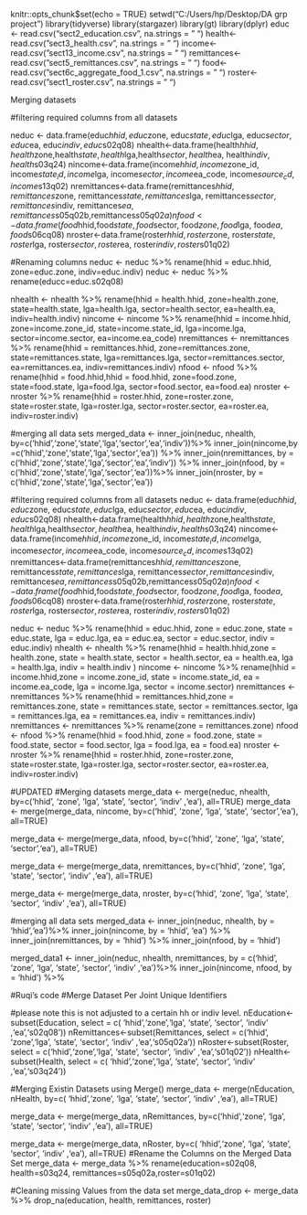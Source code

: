 


knitr::opts_chunk$set(echo = TRUE)
setwd("C:/Users/hp/Desktop/DA grp project")
library(tidyverse)
library(stargazer)
library(gt)
library(dplyr)
educ <- read.csv("sect2_education.csv", na.strings = " ")
health<-read.csv("sect3_health.csv", na.strings = " ")
income<-read.csv("sect13_income.csv", na.strings = " ")
remittances<-read.csv("sect5_remittances.csv", na.strings = " ")
food<-read.csv("sect6c_aggregate_food_1.csv", na.strings = " ")
roster<-read.csv("sect1_roster.csv", na.strings = " ")




Merging datasets


#filtering required columns from all datasets


neduc <- data.frame(educ$hhid,educ$zone, educ$state, educ$lga, educ$sector, educ$ea, educ$indiv, educ$s02q08)
nhealth<-data.frame(health$hhid,health$zone,health$state, health$lga,health$sector, health$ea, health$indiv, health$s03q24)
nincome<-data.frame(income$hhid, income$zone_id, income$state_id, income$lga, income$sector, income$ea_code, income$source_cd, income$s13q02)
nremittances<-data.frame(remittances$hhid, remittances$zone, remittances$state, remittances$lga, remittances$sector, remittances$indiv, remittances$ea, remittances$s05q02b,remittances$s05q02a)
nfood<-data.frame(food$hhid,food$state, food$sector, food$zone, food$lga, food$ea,
food$s06cq08) 
nroster<-data.frame(roster$hhid,roster$zone, roster$state, roster$lga, roster$sector, roster$ea, roster$indiv, roster$s01q02)

#Renaming columns
neduc <- neduc %>% rename(hhid = educ.hhid, zone=educ.zone, indiv=educ.indiv)
neduc <- neduc %>% rename(educc=educ.s02q08)

nhealth <- nhealth %>% rename(hhid = health.hhid, zone=health.zone, state=health.state, lga=health.lga, sector=health.sector, ea=health.ea, indiv=health.indiv)
nincome <- nincome %>% rename(hhid = income.hhid, zone=income.zone_id, state=income.state_id, lga=income.lga, sector=income.sector, ea=income.ea_code)
nremittances <- nremittances %>% rename(hhid = remittances.hhid, zone=remittances.zone, state=remittances.state, lga=remittances.lga, sector=remittances.sector, ea=remittances.ea, indiv=remittances.indiv)
nfood <- nfood %>% rename(hhid = food.hhid,hhid = food.hhid, zone=food.zone, state=food.state, lga=food.lga, sector=food.sector, ea=food.ea)
nroster <- nroster %>% rename(hhid = roster.hhid, zone=roster.zone, state=roster.state, lga=roster.lga, sector=roster.sector, ea=roster.ea, indiv=roster.indiv)


#merging all data sets
merged_data <- inner_join(neduc, nhealth, by=c('hhid','zone','state','lga','sector','ea','indiv'))%>% 
               inner_join(nincome,by =c('hhid','zone','state','lga','sector','ea')) %>% 
               inner_join(nremittances, by = c('hhid','zone','state','lga','sector','ea','indiv')) %>% 
               inner_join(nfood, by = c('hhid','zone','state','lga','sector','ea'))%>% 
               inner_join(nroster, by = c('hhid','zone','state','lga','sector','ea'))

#filtering required columns from all datasets
neduc <- data.frame(educ$hhid,educ$zone, educ$state, educ$lga, educ$sector, educ$ea, educ$indiv, educ$s02q08)
nhealth<-data.frame(health$hhid,health$zone,health$state, health$lga,health$sector, health$ea, health$indiv, health$s03q24)
nincome<-data.frame(income$hhid, income$zone_id, income$state_id, income$lga, income$sector, income$ea_code, income$source_cd, income$s13q02)
nremittances<-data.frame(remittances$hhid, remittances$zone, remittances$state, remittances$lga, remittances$sector, remittances$indiv, remittances$ea, remittances$s05q02b,remittances$s05q02a)
nfood<-data.frame(food$hhid,food$state, food$sector, food$zone, food$lga, food$ea,
food$s06cq08) 
nroster<-data.frame(roster$hhid,roster$zone, roster$state, roster$lga, roster$sector, roster$ea, roster$indiv, roster$s01q02)



neduc <- neduc %>% rename(hhid = educ.hhid, zone = educ.zone, state = educ.state, lga = educ.lga,
                          ea = educ.ea, sector = educ.sector, indiv = educ.indiv)
nhealth <- nhealth %>% rename(hhid = health.hhid,zone = health.zone, state = health.state, sector = health.sector, ea = health.ea, lga = health.lga, indiv = health.indiv )
nincome <- nincome %>% rename(hhid = income.hhid,zone = income.zone_id, state = income.state_id, 
                              ea = income.ea_code, lga = income.lga, sector = income.sector)
nremittances <- nremittances %>% rename(hhid = remittances.hhid,zone = remittances.zone,
                                        state = remittances.state, sector = remittances.sector, 
                                        lga = remittances.lga,
                                        ea = remittances.ea, indiv = remittances.indiv)
nremittances <- nremittances %>% rename(zone = remittances.zone)
nfood <- nfood %>% rename(hhid = food.hhid, zone = food.zone, state = food.state, 
                          sector = food.sector, lga = food.lga, ea = food.ea)
nroster <- nroster %>% rename(hhid = roster.hhid, zone=roster.zone, state=roster.state, lga=roster.lga, sector=roster.sector, ea=roster.ea, indiv=roster.indiv)


#UPDATED
#Merging datasets
merge_data <- merge(neduc, nhealth, by=c('hhid', 'zone',
                            'lga', 'state', 'sector', 'indiv' ,'ea'), all=TRUE)
merge_data <- merge(merge_data, nincome, by=c('hhid', 'zone',
                            'lga', 'state', 'sector','ea'), all=TRUE)

merge_data <- merge(merge_data, nfood, by=c('hhid', 'zone',
                            'lga', 'state', 'sector','ea'), all=TRUE)  

merge_data <- merge(merge_data, nremittances, by=c('hhid', 'zone',
                            'lga', 'state', 'sector', 'indiv' ,'ea'), all=TRUE)

merge_data <- merge(merge_data, nroster, by=c('hhid', 'zone',
                            'lga', 'state', 'sector', 'indiv' ,'ea'), all=TRUE)



#merging all data sets
merged_data <- inner_join(neduc, nhealth, by = 'hhid','ea')%>% 
               inner_join(nincome, by = 'hhid', 'ea') %>% 
               inner_join(nremittances, by = 'hhid') %>% 
               inner_join(nfood, by = 'hhid') 

merged_data1 <- inner_join(neduc, nhealth, nremittances, by = c('hhid', 'zone',
                            'lga', 'state', 'sector', 'indiv' ,'ea')%>% 
  inner_join(nincome, nfood, by = 'hhid') %>% 

#Ruqi's code
#Merge Dataset Per Joint Unique Identifiers

#please note this is not adjusted to a certain hh or indiv level.
nEducation<-subset(Education, select = c( 'hhid','zone','lga', 'state', 'sector', 'indiv' ,'ea','s02q08'))
nRemittances<-subset(Remittances, select = c('hhid', 'zone','lga', 'state', 'sector', 'indiv' ,'ea','s05q02a'))
nRoster<-subset(Roster, select = c('hhid','zone','lga', 'state', 'sector', 'indiv' ,'ea','s01q02'))
nHealth<-subset(Health, select = c( 'hhid','zone','lga', 'state', 'sector', 'indiv' ,'ea','s03q24'))

#Merging Existin Datasets using Merge()
merge_data <- merge(nEducation, nHealth, by=c( 'hhid','zone',
                            'lga', 'state', 'sector', 'indiv' ,'ea'), all=TRUE)

merge_data <- merge(merge_data, nRemittances, by=c('hhid','zone',
                            'lga', 'state', 'sector', 'indiv' ,'ea'), all=TRUE)

merge_data <- merge(merge_data, nRoster, by=c( 'hhid','zone',
                            'lga', 'state', 'sector', 'indiv' ,'ea'), all=TRUE)
#Rename the Columns on the Merged Data Set
merge_data <- merge_data %>% 
    rename(education=s02q08, health=s03q24, remittances=s05q02a,roster=s01q02)

#Cleaning missing Values from the data set
 merge_data_drop <- merge_data %>% drop_na(education, health, remittances, roster)
 




